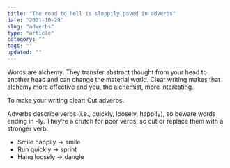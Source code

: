 ```yaml
---
title: "The road to hell is sloppily paved in adverbs"
date: "2021-10-29"
slug: "adverbs"
type: "article"
category: ""
tags: ""
updated: ""
---
```


Words are alchemy. They transfer abstract thought from your head to another head and can change the material world. Clear writing makes that alchemy more effective and you, the alchemist, more interesting.

To make your writing clear: Cut adverbs.

Adverbs describe verbs (i.e., quickly, loosely, happily), so beware words ending in -ly. They’re a crutch for poor verbs, so cut or replace them with a stronger verb.

- Smile happily → smile
- Run quickly → sprint
- Hang loosely → dangle